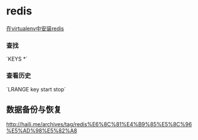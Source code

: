 = redis =

[[install_redis_in_venv|在virtualenv中安装redis]]

=== 查找 ===
`KEYS *`

=== 查看历史 ===
`LRANGE key start stop`


== 数据备份与恢复 ==
[[http://haili.me/archives/tag/redis%E6%8C%81%E4%B9%85%E5%8C%96%E5%AD%98%E5%82%A8]]


